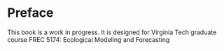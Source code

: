 # Preface {.unnumbered}

This book is a work in progress. It is designed for Virginia Tech graduate course FREC 5174: Ecological Modeling and Forecasting
